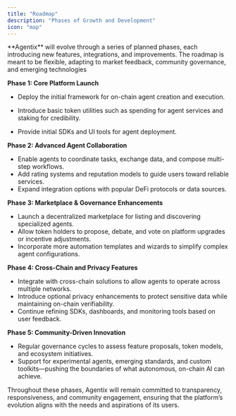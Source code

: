```yaml
---
title: "Roadmap"
description: "Phases of Growth and Development"
icon: "map"
---
```


<Tip>
  **Agentix** will evolve through a series of planned phases, each introducing new features, integrations, and improvements. The roadmap is meant to be flexible, adapting to market feedback, community governance, and emerging technologies
</Tip>

**Phase 1: Core Platform Launch**

* Deploy the initial framework for on-chain agent creation and execution.

* Introduce basic token utilities such as spending for agent services and staking for credibility.

* Provide initial SDKs and UI tools for agent deployment.

**Phase 2: Advanced Agent Collaboration**
* Enable agents to coordinate tasks, exchange data, and compose multi-step workflows.
* Add rating systems and reputation models to guide users toward reliable services.
* Expand integration options with popular DeFi protocols or data sources.

**Phase 3: Marketplace & Governance Enhancements**
* Launch a decentralized marketplace for listing and discovering specialized agents.
* Allow token holders to propose, debate, and vote on platform upgrades or incentive adjustments.
* Incorporate more automation templates and wizards to simplify complex agent configurations.

**Phase 4: Cross-Chain and Privacy Features**
* Integrate with cross-chain solutions to allow agents to operate across multiple networks.
* Introduce optional privacy enhancements to protect sensitive data while maintaining on-chain verifiability.
* Continue refining SDKs, dashboards, and monitoring tools based on user feedback.

**Phase 5: Community-Driven Innovation**
* Regular governance cycles to assess feature proposals, token models, and ecosystem initiatives.
* Support for experimental agents, emerging standards, and custom toolkits—pushing the boundaries of what autonomous, on-chain AI can achieve.

Throughout these phases, Agentix will remain committed to transparency, responsiveness, and community engagement, ensuring that the platform’s evolution aligns with the needs and aspirations of its users.